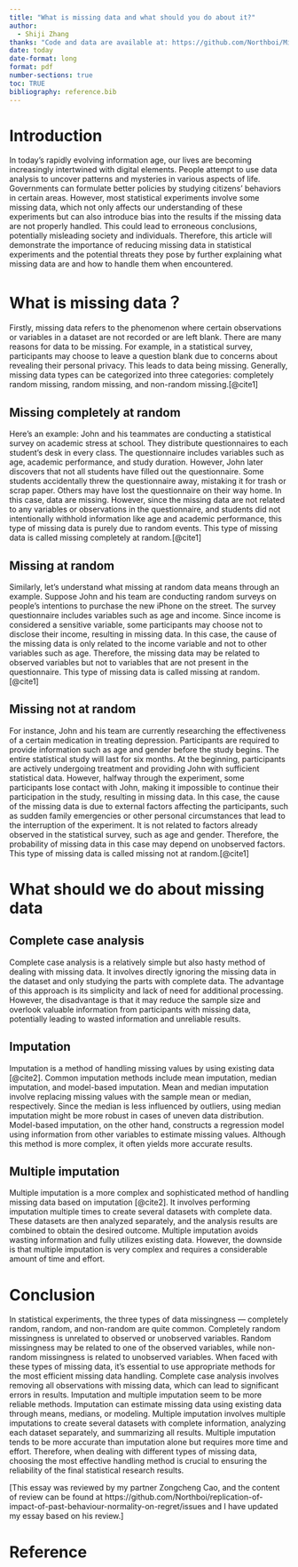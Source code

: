 ```yaml
---
title: "What is missing data and what should you do about it?"
author: 
  - Shiji Zhang
thanks: "Code and data are available at: https://github.com/Northboi/Missingdataessay"
date: today
date-format: long
format: pdf
number-sections: true
toc: TRUE
bibliography: reference.bib
---
```


\newpage

# Introduction
In today's rapidly evolving information age, our lives are becoming increasingly intertwined with digital elements. People attempt to use data analysis to uncover patterns and mysteries in various aspects of life. Governments can formulate better policies by studying citizens' behaviors in certain areas. However, most statistical experiments involve some missing data, which not only affects our understanding of these experiments but can also introduce bias into the results if the missing data are not properly handled. This could lead to erroneous conclusions, potentially misleading society and individuals. Therefore, this article will demonstrate the importance of reducing missing data in statistical experiments and the potential threats they pose by further explaining what missing data are and how to handle them when encountered.

# What is missing data？

Firstly, missing data refers to the phenomenon where certain observations or variables in a dataset are not recorded or are left blank. There are many reasons for data to be missing. For example, in a statistical survey, participants may choose to leave a question blank due to concerns about revealing their personal privacy. This leads to data being missing. Generally, missing data types can be categorized into three categories: completely random missing, random missing, and non-random missing.[@cite1]

## Missing completely at random
Here's an example: John and his teammates are conducting a statistical survey on academic stress at school. They distribute questionnaires to each student's desk in every class. The questionnaire includes variables such as age, academic performance, and study duration. However, John later discovers that not all students have filled out the questionnaire. Some students accidentally threw the questionnaire away, mistaking it for trash or scrap paper. Others may have lost the questionnaire on their way home. In this case, data are missing. However, since the missing data are not related to any variables or observations in the questionnaire, and students did not intentionally withhold information like age and academic performance, this type of missing data is purely due to random events. This type of missing data is called missing completely at random.[@cite1]

## Missing at random
Similarly, let's understand what missing at random data means through an example. Suppose John and his team are conducting random surveys on people's intentions to purchase the new iPhone on the street. The survey questionnaire includes variables such as age and income. Since income is considered a sensitive variable, some participants may choose not to disclose their income, resulting in missing data. In this case, the cause of the missing data is only related to the income variable and not to other variables such as age. Therefore, the missing data may be related to observed variables but not to variables that are not present in the questionnaire. This type of missing data is called missing at random.[@cite1]

## Missing not at random
For instance, John and his team are currently researching the effectiveness of a certain medication in treating depression. Participants are required to provide information such as age and gender before the study begins. The entire statistical study will last for six months. At the beginning, participants are actively undergoing treatment and providing John with sufficient statistical data. However, halfway through the experiment, some participants lose contact with John, making it impossible to continue their participation in the study, resulting in missing data. In this case, the cause of the missing data is due to external factors affecting the participants, such as sudden family emergencies or other personal circumstances that lead to the interruption of the experiment. It is not related to factors already observed in the statistical survey, such as age and gender. Therefore, the probability of missing data in this case may depend on unobserved factors. This type of missing data is called missing not at random.[@cite1]

# What should we do about missing data

## Complete case analysis
Complete case analysis is a relatively simple but also hasty method of dealing with missing data. It involves directly ignoring the missing data in the dataset and only studying the parts with complete data. The advantage of this approach is its simplicity and lack of need for additional processing. However, the disadvantage is that it may reduce the sample size and overlook valuable information from participants with missing data, potentially leading to wasted information and unreliable results.

## Imputation
Imputation is a method of handling missing values by using existing data [@cite2]. Common imputation methods include mean imputation, median imputation, and model-based imputation. Mean and median imputation involve replacing missing values with the sample mean or median, respectively. Since the median is less influenced by outliers, using median imputation might be more robust in cases of uneven data distribution. Model-based imputation, on the other hand, constructs a regression model using information from other variables to estimate missing values. Although this method is more complex, it often yields more accurate results.

## Multiple imputation
Multiple imputation is a more complex and sophisticated method of handling missing data based on imputation [@cite2]. It involves performing imputation multiple times to create several datasets with complete data. These datasets are then analyzed separately, and the analysis results are combined to obtain the desired outcome. Multiple imputation avoids wasting information and fully utilizes existing data. However, the downside is that multiple imputation is very complex and requires a considerable amount of time and effort.

# Conclusion
In statistical experiments, the three types of data missingness — completely random, random, and non-random are quite common. Completely random missingness is unrelated to observed or unobserved variables. Random missingness may be related to one of the observed variables, while non-random missingness is related to unobserved variables. When faced with these types of missing data, it's essential to use appropriate methods for the most efficient missing data handling. Complete case analysis involves removing all observations with missing data, which can lead to significant errors in results. Imputation and multiple imputation seem to be more reliable methods. Imputation can estimate missing data using existing data through means, medians, or modeling. Multiple imputation involves multiple imputations to create several datasets with complete information, analyzing each dataset separately, and summarizing all results. Multiple imputation tends to be more accurate than imputation alone but requires more time and effort. Therefore, when dealing with different types of missing data, choosing the most effective handling method is crucial to ensuring the reliability of the final statistical research results.

[This essay was reviewed by my partner Zongcheng Cao, and the content of review can be found at https://github.com/Northboi/replication-of-impact-of-past-behaviour-normality-on-regret/issues and I have updated my essay based on his review.]
\newpage

# Reference